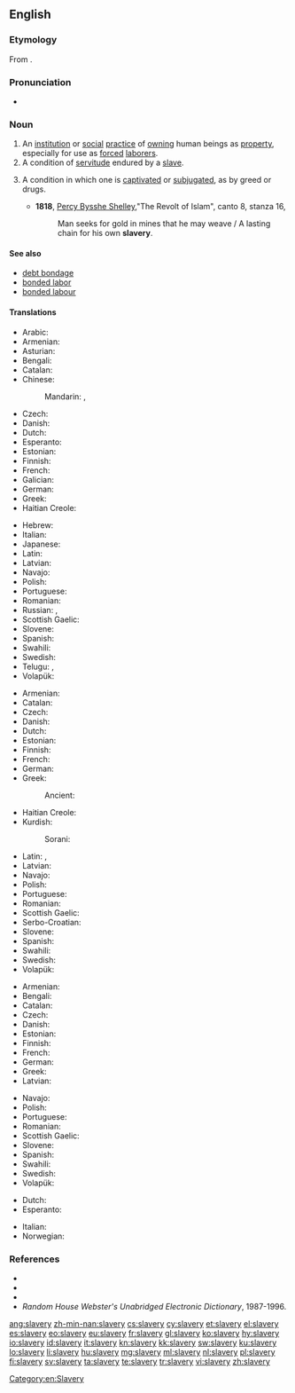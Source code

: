==English==

{{wikipedia}}

===Etymology===
From {{suffix|slave|ery|lang=en}}.

===Pronunciation===
* {{audio|en-us-slavery.ogg|Audio (US)|lang=en}}

===Noun===
{{en-noun|-|slaveries}}

# An [[institution]] or [[social]] [[practice]] of [[own]]ing human beings as [[property]], especially for use as [[forced]] [[laborer]]s.
# A condition of [[servitude]] endured by a [[slave]].
# {{context|figuratively|lang=en}} A condition in which one is [[captivate]]d or [[subjugate]]d, as by greed or drugs.
#* '''1818''', [[w:Percy_Bysshe_Shelley|Percy Bysshe Shelley]],"The Revolt of Islam", canto 8, stanza 16,
#*: Man seeks for gold in mines that he may weave / A lasting chain for his own '''slavery'''.

====See also====
* [[debt bondage]]
* [[bonded labor]]
* [[bonded labour]]

====Translations====
{{trans-top|institution or practice of owning human beings}}
* Arabic: {{t|ar|عبودية|f|tr=3ubuudíyya}}
* Armenian: {{t|hy|ստրկատիրություն|tr=strkatirut’yun}}
* Asturian: {{t|ast|esclavitú|f}}
* Bengali: {{t|bn|দাসত্ব|sc=Beng}}
* Catalan: {{t|ca|esclavitud|f}}
* Chinese:
*: Mandarin: {{t+|cmn|奴隸制度|sc=Hani}}, {{t|cmn|奴隶制度|tr=núlì zhìdù|sc=Hani}}
* Czech: {{t|cs|otrokářství|n}}
* Danish: {{t+|da|slaveri|n}}
* Dutch: {{t+|nl|slavernij|f}}
* Esperanto: {{t|eo|sklaveco}}
* Estonian: {{t|et|orjus}}
* Finnish: {{t+|fi|orjuus}}
* French: {{t+|fr|esclavage|m}}
* Galician: {{t+|gl|escravitude|f}}
* German: {{t+|de|Sklaverei|f}}
* Greek: {{t+|el|δουλεία|f|tr=douleía}}
* Haitian Creole: {{t|ht|esklavaj}}
{{trans-mid}}
* Hebrew: {{t|he|עבדות|f|tr=3avdút|sc=Hebr}}
* Italian: {{t+|it|schiavitù}}
* Japanese: {{t|ja|奴隷制度|tr=どれいせいど, dorei seido}}
* Latin: {{t|la|servitūdō|f}}
* Latvian: {{t+|lv|verdzība|f}}
* Navajo: {{t|nv|naaltéʼ}}
* Polish: {{t+|pl|niewolnictwo|n}}
* Portuguese: {{t+|pt|escravidão|f}}
* Romanian: {{t+|ro|sclavie}}
* Russian: {{t+|ru|рабство|n|tr=rábstvo}}, {{t+|ru|неволя|f|tr=nevólja|sc=Cyrl}}
* Scottish Gaelic: {{t|gd|tràillealachd|f}}
* Slovene: {{t+|sl|suženjstvo|n}}
* Spanish: {{t+|es|esclavitud|f}}
* Swahili: {{t+|sw|utwana}}
* Swedish: {{t+|sv|slaveri|n}}
* Telugu: {{t+|te|దాస్యము}}, {{t+|te|దాసితనము}}
* Volapük: {{t+|vo|slaf}}
{{trans-bottom}}

{{trans-top|condition of servitude endured by a slave}}
* Armenian: {{t|hy|ստրկություն|tr=strkut’yun}}
* Catalan: {{t|ca|esclavatge|m}}
* Czech: {{t+|cs|otroctví|n}}
* Danish: {{t+|da|slaveri|n}}
* Dutch: {{t+|nl|slavernij|f}}
* Estonian: {{t|et|orjus}}
* Finnish: {{t+|fi|orjuus}}
* French: {{t+|fr|esclavage|m}}
* German: {{t+|de|Sklaverei|f}}
* Greek: {{t+|el|δουλεία|f|tr=douleía}}
*: Ancient: {{t|grc|ἀνδραποδωδία|f|sc=polytonic}}
* Haitian Creole: {{t|ht|esklavaj}}
* Kurdish:
*: Sorani: {{t|ku|به‌نده‌گی}}
{{trans-mid}}
* Latin: {{t|la|servitium|n}}, {{t|la|servitus|f}}
* Latvian: {{t+|lv|verdzība|f}}
* Navajo: {{t|nv|naaltéʼ}}
* Polish: {{t+|pl|niewola|f}}
* Portuguese: {{t+|pt|escravidão|f}}
* Romanian: {{t+|ro|sclavie}}
* Scottish Gaelic: {{t|gd|tràillealachd|f}}
* Serbo-Croatian: {{t+|sh|ropstvo|n}}
* Slovene: {{t+|sl|suženjstvo|n}}
* Spanish: {{t+|es|esclavitud|f}}
* Swahili: {{t+|sw|utwana}}
* Swedish: {{t+|sv|slaveri|n}}
* Volapük: {{t+|vo|slaf}}
{{trans-bottom}}

{{trans-top|condition in which one is captivated or subjugated}}
* Armenian: {{t|hy|ստրկություն|tr=strkut’yun}}
* Bengali: {{t|bn|দাসত্ব|sc=Beng}}
* Catalan: {{t|ca|esclavitud|f}}
* Czech: {{t+|cs|otroctví|n}}
* Danish: {{t+|da|slaveri|n}}
* Estonian: {{t|et|orjus}}
* Finnish: {{t+|fi|orjuus}}
* French: {{t+|fr|esclavage|m}}
* German: {{t+|de|Sklaverei|f}}
* Greek: {{t+|el|δουλεία|f|tr=douleía}}
* Latvian: {{t+|lv|verdzība|f}}
{{trans-mid}}
* Navajo: {{t|nv|naaltéʼ}}
* Polish: {{t+|pl|niewola|f}}
* Portuguese: {{t+|pt|escravidão|f}}
* Romanian: {{t+|ro|sclavie}}
* Scottish Gaelic: {{t|gd|tràillealachd|f}}
* Slovene: {{t+|sl|suženjstvo|n}}
* Spanish: {{t+|es|esclavitud|f}}
* Swahili: {{t+|sw|utwana}}
* Swedish: {{t+|sv|slaveri|n}}
* Volapük: {{t+|vo|slaf}}
{{trans-bottom}}

{{checktrans-top}}
* Dutch: {{t-check|nl|slavernij|f}}
* Esperanto: {{t-check|eo|sklaveco}}
{{trans-mid}}
* Italian: {{t-check|it|schiavitù|f}}
* Norwegian: {{t-check|no|slaveri}}
{{trans-bottom}}

===References===
* {{R:Webster 1828}}
* {{R:Webster 1913|slavery}}
* {{R:Dictionary.com|slavery}}
* ''Random House Webster's Unabridged Electronic Dictionary'', 1987-1996.

[[Category:en:Slavery]]

[[ang:slavery]]
[[zh-min-nan:slavery]]
[[cs:slavery]]
[[cy:slavery]]
[[et:slavery]]
[[el:slavery]]
[[es:slavery]]
[[eo:slavery]]
[[eu:slavery]]
[[fr:slavery]]
[[gl:slavery]]
[[ko:slavery]]
[[hy:slavery]]
[[io:slavery]]
[[id:slavery]]
[[it:slavery]]
[[kn:slavery]]
[[kk:slavery]]
[[sw:slavery]]
[[ku:slavery]]
[[lo:slavery]]
[[li:slavery]]
[[hu:slavery]]
[[mg:slavery]]
[[ml:slavery]]
[[nl:slavery]]
[[pl:slavery]]
[[fi:slavery]]
[[sv:slavery]]
[[ta:slavery]]
[[te:slavery]]
[[tr:slavery]]
[[vi:slavery]]
[[zh:slavery]]